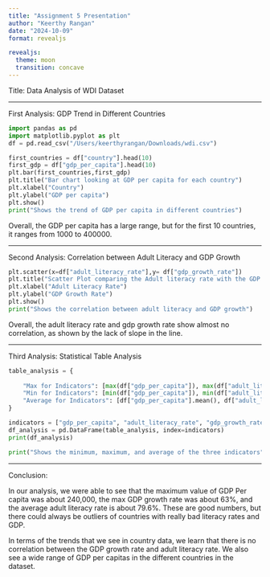 ```yaml
---
title: "Assignment 5 Presentation"
author: "Keerthy Rangan"
date: "2024-10-09"
format: revealjs

revealjs:
  theme: moon
  transition: concave
---
```


Title: Data Analysis of WDI Dataset

---

First Analysis: GDP Trend in Different Countries
``` python

import pandas as pd
import matplotlib.pyplot as plt
df = pd.read_csv("/Users/keerthyrangan/Downloads/wdi.csv")

first_countries = df["country"].head(10)
first_gdp = df["gdp_per_capita"].head(10)
plt.bar(first_countries,first_gdp)
plt.title("Bar chart looking at GDP per capita for each country")
plt.xlabel("Country")
plt.ylabel("GDP per capita")
plt.show()
print("Shows the trend of GDP per capita in different countries")
```

Overall, the GDP per capita has a large range, but for the first 10 countries, it ranges from 1000 to 400000. 

---

Second Analysis: Correlation between Adult Literacy and GDP Growth

``` python


plt.scatter(x=df["adult_literacy_rate"],y= df["gdp_growth_rate"])
plt.title("Scatter Plot comparing the Adult literacy rate with the GDP Growth rate GDP per capita for each country")
plt.xlabel("Adult Literacy Rate")
plt.ylabel("GDP Growth Rate")
plt.show()
print("Shows the correlation between adult literacy and GDP growth")

```

Overall, the adult literacy rate and gdp growth rate show almost no correlation, as shown by the lack of slope in the line. 

--- 

Third Analysis: Statistical Table Analysis

``` python

table_analysis = {
    
    "Max for Indicators": [max(df["gdp_per_capita"]), max(df["adult_literacy_rate"]), max(df["gdp_growth_rate"])],
    "Min for Indicators": [min(df["gdp_per_capita"]), min(df["adult_literacy_rate"]), min(df["gdp_growth_rate"])],
    "Average for Indicators": [df["gdp_per_capita"].mean(), df["adult_literacy_rate"].mean(), df["gdp_growth_rate"].mean()]
}

indicators = ["gdp_per_capita", "adult_literacy_rate", "gdp_growth_rate"]
df_analysis = pd.DataFrame(table_analysis, index=indicators)
print(df_analysis)

print("Shows the minimum, maximum, and average of the three indicators")

```

---

Conclusion:

In our analysis, we were able to see that the maximum value of GDP Per capita was about 240,000, the max GDP growth rate was about 63%, and the average adult literacy rate is about 79.6%. These are good numbers, but there could always be outliers of countries with really bad literacy rates and GDP. 

In terms of the trends that we see in country data, we learn that there is no correlation between the GDP growth rate and adult literacy rate. We also see a wide range of GDP per capitas in the different countries in the dataset. 